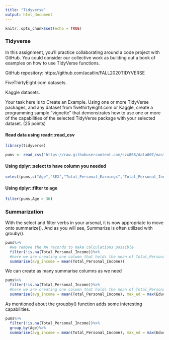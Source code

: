 ```yaml
---
title: "Tidyverse"
output: html_document
---
```


```r
knitr::opts_chunk$set(echo = TRUE)
```

### Tidyverse

In this assignment, you’ll practice collaborating around a code project with GitHub.  You could consider our collective work as building out a book of examples on how to use TidyVerse functions.

GitHub repository:  https://github.com/acatlin/FALL2020TIDYVERSE

FiveThirtyEight.com datasets.

Kaggle datasets. 

Your task here is to Create an Example.  Using one or more TidyVerse packages, and any dataset from fivethirtyeight.com or Kaggle, create a programming sample “vignette” that demonstrates how to use one or more of the capabilities of the selected TidyVerse package with your selected dataset. (25 points)


#### Read data using readr::read_csv

```r
library(tidyverse)

pums <- read_csv("https://raw.githubusercontent.com/szx868/data607/master/Tidyverse/2019PUMS_PERSON_DATA_NY.csv")


```
#### Using dplyr::select to have column you needed

```r
select(pums,c("Age","SEX","Total_Personal_Earnings","Total_Personal_Income"))

```

#### Using dplyr::filter to age

```r
filter(pums,Age > 36)

```

###  Summarization

With the select and filter verbs in your arsenal, it is now appropriate to move onto summarize().  And as you will see, Summarize is often utilized with grouby().

```r

pums%>%
  #we remove the NA records to make calculations possible
  filter(!is.na(Total_Personal_Income))%>%
  #here we are creating one column that holds the mean of Total_Personal_Income.
  summarise(avg_income = mean(Total_Personal_Income))
```

We can create as many summarise columns as we need
```r

pums%>%
  filter(!is.na(Total_Personal_Income))%>%
  #here we are creating one column that holds the mean of Total_Personal_Income.
  summarise(avg_income = mean(Total_Personal_Income), max_ed = max(Educational_Attainment))
```


As mentioned about the groupby() function adds some interesting capabilities.
```r

pums%>%
  filter(!is.na(Total_Personal_Income))%>%
  group_by(Age)%>%
  summarise(avg_income = mean(Total_Personal_Income), max_ed = max(Educational_Attainment))
```



